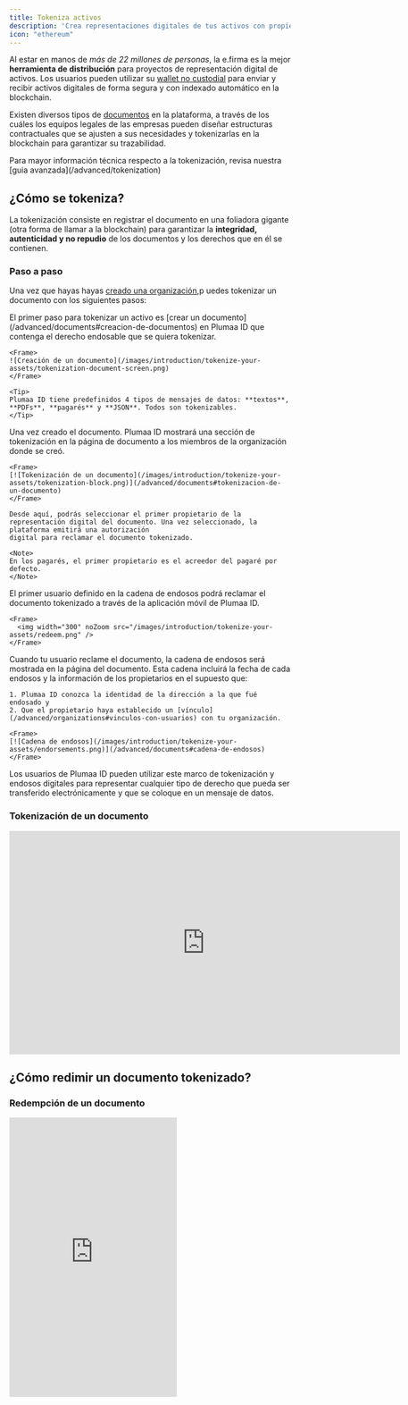 ```yaml
---
title: Tokeniza activos
description: 'Crea representaciones digitales de tus activos con propiedades de integridad, autenticidad y no repudio'
icon: "ethereum"
---
```


Al estar en manos de _más de 22 millones de personas_, la e.firma es la mejor **herramienta de distribución** para proyectos de representación digital de activos. Los usuarios pueden utilizar su [wallet no custodial](/advanced/wallet) para enviar y recibir activos digitales de forma segura y con indexado automático en la blockchain.

Existen diversos tipos de [documentos](/advanced/documents#tipos-de-documentos) en la plataforma, a través de los cuáles los equipos legales de las empresas pueden diseñar estructuras contractuales que se ajusten a sus necesidades y tokenizarlas en la blockchain para garantizar su trazabilidad.

<Check>
Para mayor información técnica respecto a la tokenización, revisa nuestra [guia avanzada](/advanced/tokenization)
</Check>

## ¿Cómo se tokeniza?

La tokenización consiste en registrar el documento en una foliadora gigante (otra forma de llamar a la blockchain) para garantizar la **integridad, autenticidad y no repudio** de los documentos y los derechos que en él se contienen.

### Paso a paso

Una vez que hayas hayas [creado una organización](/advanced/organizations#crear-una-organizacion),p uedes tokenizar un documento con los siguientes pasos:

<Steps>
  <Step title="Crear un documento endosable">
    El primer paso para tokenizar un activo es [crear un documento](/advanced/documents#creacion-de-documentos) en Plumaa ID que contenga el derecho endosable que se quiera tokenizar.

    <Frame>
    ![Creación de un documento](/images/introduction/tokenize-your-assets/tokenization-document-screen.png)
    </Frame>

    <Tip>
    Plumaa ID tiene predefinidos 4 tipos de mensajes de datos: **textos**, **PDFs**, **pagarés** y **JSON**. Todos son tokenizables.
    </Tip>
  </Step>
  <Step title="Selecciona el inicio de la cadena de endosos">
    Una vez creado el documento. Plumaa ID mostrará una sección de tokenización en la página de documento a los miembros de la organización donde se creó.

    <Frame>
    [![Tokenización de un documento](/images/introduction/tokenize-your-assets/tokenization-block.png)](/advanced/documents#tokenizacion-de-un-documento)
    </Frame>

    Desde aquí, podrás seleccionar el primer propietario de la representación digital del documento. Una vez seleccionado, la plataforma emitirá una autorización
    digital para reclamar el documento tokenizado.

    <Note>
    En los pagarés, el primer propietario es el acreedor del pagaré por defecto.
    </Note>
  </Step>
  <Step title="Que tu usuario reclame el documento">
    El primer usuario definido en la cadena de endosos podrá reclamar el documento tokenizado a través de la aplicación móvil de Plumaa ID.

    <Frame>
      <img width="300" noZoom src="/images/introduction/tokenize-your-assets/redeem.png" />
    </Frame>
  </Step>
  <Step title="Observa la cadena de endosos">
    Cuando tu usuario reclame el documento, la cadena de endosos será mostrada en la página del documento. Esta cadena incluirá la fecha de cada endosos y la información de los propietarios en el supuesto que:
    
    1. Plumaa ID conozca la identidad de la dirección a la que fué endosado y 
    2. Que el propietario haya establecido un [vínculo](/advanced/organizations#vinculos-con-usuarios) con tu organización.
  
    <Frame>
    [![Cadena de endosos](/images/introduction/tokenize-your-assets/endorsements.png)](/advanced/documents#cadena-de-endosos)
    </Frame>
  </Step>
</Steps>

<Note>
Los usuarios de Plumaa ID pueden utilizar este marco de tokenización y endosos digitales para representar cualquier tipo de derecho que pueda ser transferido electrónicamente y que se coloque en un mensaje de datos.
</Note>

### Tokenización de un documento

<Frame>
<iframe
  width="700"
  height="400"
  src="https://www.youtube.com/embed/-Djno11xQrY"
  title="YouTube video player"
  frameborder="0"
  allow="accelerometer; autoplay; clipboard-write; encrypted-media; gyroscope; picture-in-picture"
  allowfullscreen
></iframe>
</Frame>

## ¿Cómo redimir un documento tokenizado?

### Redempción de un documento

<Frame>
<iframe
  height="500"
  src="https://www.youtube.com/embed/ftHUgeg-DCY"
  title="YouTube video player"
  frameborder="0"
  allow="accelerometer; autoplay; clipboard-write; encrypted-media; gyroscope; picture-in-picture"
  allowfullscreen
></iframe>
</Frame>
